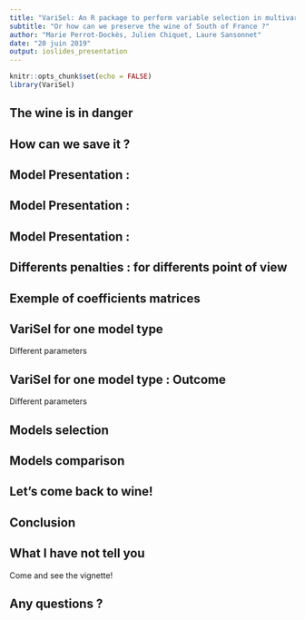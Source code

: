 ```yaml
---
title: "VariSel: An R package to perform variable selection in multivariate linear model"
subtitle: "Or how can we preserve the wine of South of France ?"
author: "Marie Perrot-Dockès, Julien Chiquet, Laure Sansonnet"
date: "20 juin 2019"
output: ioslides_presentation
---
```


```r
knitr::opts_chunk$set(echo = FALSE)
library(VariSel)
```

## The wine is in danger

## How can we save it ?


## Model Presentation : 

## Model Presentation : 

## Model Presentation : 


## Differents penalties : for differents point of view

## Exemple of coefficients matrices


##  VariSel for one model type 
Different parameters 


##  VariSel for one model type : Outcome 
Different parameters 


## Models selection 


## Models comparison 


## Let's come back to wine!


## Conclusion

## What I have not tell you 

Come and see the vignette!

## Any questions ? 
